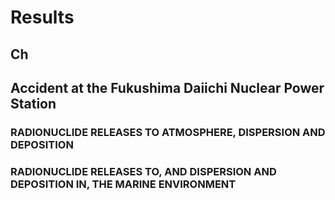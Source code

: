 # Results
## Ch

## Accident at the Fukushima Daiichi Nuclear Power Station

### RADIONUCLIDE RELEASES TO ATMOSPHERE, DISPERSION AND DEPOSITION

### RADIONUCLIDE RELEASES TO, AND DISPERSION AND DEPOSITION IN, THE MARINE ENVIRONMENT
